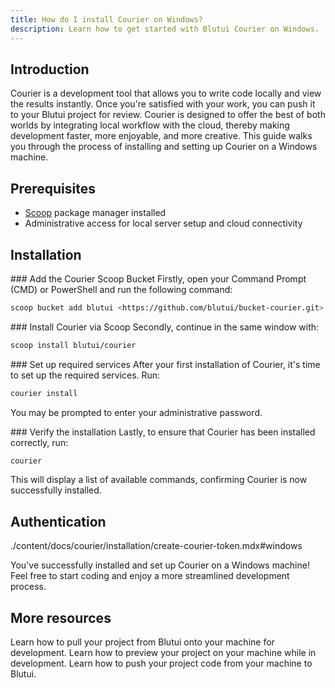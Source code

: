 ```yaml
---
title: How do I install Courier on Windows?
description: Learn how to get started with Blutui Courier on Windows.
---
```


## Introduction

Courier is a development tool that allows you to write code locally and view the results instantly. Once you're satisfied with your work, you can push it to your Blutui project for review. Courier is designed to offer the best of both worlds by integrating local workflow with the cloud, thereby making development faster, more enjoyable, and more creative. This guide walks you through the process of installing and setting up Courier on a Windows machine.

## Prerequisites

- [Scoop](https://scoop.sh/) package manager installed
- Administrative access for local server setup and cloud connectivity

## Installation

<Steps>
<Step>
### Add the Courier Scoop Bucket
Firstly, open your Command Prompt (CMD) or PowerShell and run the following command:

```bash
scoop bucket add blutui <https://github.com/blutui/bucket-courier.git>
```
</Step>

<Step>
### Install Courier via Scoop
Secondly, continue in the same window with:

```bash
scoop install blutui/courier
```
</Step>

<Step>
### Set up required services
After your first installation of Courier, it's time to set up the required services. Run:

```bash
courier install
```

You may be prompted to enter your administrative password.
</Step>

<Step>
### Verify the installation
Lastly, to ensure that Courier has been installed correctly, run:

```bash
courier
```

This will display a list of available commands, confirming Courier is now successfully installed.
</Step>
</Steps>

## Authentication

<include cwd>./content/docs/courier/installation/create-courier-token.mdx#windows</include>

You've successfully installed and set up Courier on a Windows machine! Feel free to start coding and enjoy a more streamlined development process.

## More resources

<Cards>
  <Card title="How do I pull a project onto my machine?" href="/guides/pull-project-with-courier">
    Learn how to pull your project from Blutui onto your machine for development.
  </Card>

  <Card title="How do I preview a project onto my machine?" href="/guides/preview-project-with-courier">
    Learn how to preview your project on your machine while in development.
  </Card>

  <Card title="How do I push a project to Blutui?" href="/guides/push-project-with-courier">
    Learn how to push your project code from your machine to Blutui.
  </Card>
</Cards>
